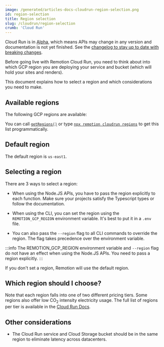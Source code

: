 ```yaml
---
image: /generated/articles-docs-cloudrun-region-selection.png
id: region-selection
title: Region selection
slug: /cloudrun/region-selection
crumb: 'Cloud Run'
---
```


<ExperimentalBadge>
<p>Cloud Run is in <a href="/docs/cloudrun-alpha">Alpha</a>, which means APIs may change in any version and documentation is not yet finished. See the <a href="https://remotion.dev/changelog">changelog to stay up to date with breaking changes</a>.</p>
</ExperimentalBadge>


Before going live with Remotion Cloud Run, you need to think about into which GCP region you are deploying your service and bucket (which will hold your sites and renders).

This document explains how to select a region and which considerations you need to make.

## Available regions

The following GCP regions are available:

<GcpRegionList />

You can call [`getRegions()`](/docs/cloudrun/getregions) or type [`npx remotion cloudrun regions`](/docs/cloudrun/cli/regions) to get this list programmatically.

## Default region

The default region is `us-east1`.

## Selecting a region

There are 3 ways to select a region:

- When using the Node.JS APIs, you have to pass the region explicitly to each function. Make sure your projects satisfy the Typescript types or follow the documentation.

- When using the CLI, you can set the region using the `REMOTION_GCP_REGION` environment variable. It's best to put it in a `.env` file.

- You can also pass the `--region` flag to all CLI commands to override the region. The flag takes precedence over the environment variable.

:::info
The REMOTION_GCP_REGION environment variable and `--region` flag do not have an effect when using the Node.JS APIs. You need to pass a region explicitly.
:::

If you don't set a region, Remotion will use the default region.

## Which region should I choose?

Note that each region falls into one of two different pricing tiers. Some regions also offer low CO<sub>2</sub> intensity electricity usage. The full list of regions per tier is available in the [Cloud Run Docs](https://cloud.google.com/run/docs/locations).

## Other considerations

- The Cloud Run service and Cloud Storage bucket should be in the same region to eliminate latency across datacenters.
